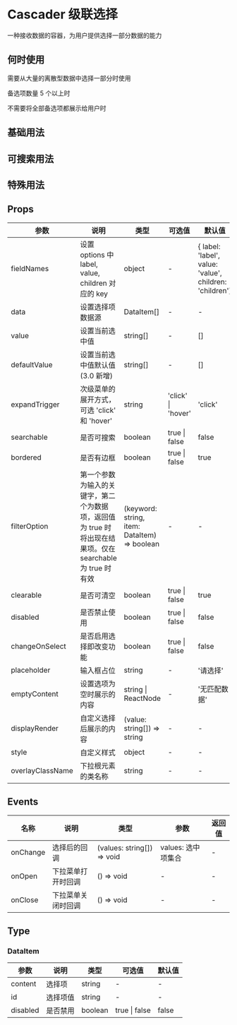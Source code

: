 # Cascader 级联选择

一种接收数据的容器，为用户提供选择一部分数据的能力

## 何时使用

需要从大量的离散型数据中选择一部分时使用

备选项数量 5 个以上时

不需要将全部备选项都展示给用户时

## 基础用法


<DemoBasic />

## 可搜索用法


<DemoSearch />

## 特殊用法


<DemoAdvanced />

## Props

| 参数             | 说明                                                                                                     | 类型                                         | 可选值             | 默认值                                                  |
| ---------------- | -------------------------------------------------------------------------------------------------------- | -------------------------------------------- | ------------------ | ------------------------------------------------------- |
| fieldNames       | 设置 options 中 label, value, children 对应的 key                                                        | object                                       | -                  | { label: 'label', value: 'value', children: 'children'} |
| data             | 设置选择项数据源                                                                                         | DataItem[]                                   | -                  | -                                                       |
| value            | 设置当前选中值                                                                                           | string[]                                     | -                  | []                                                      |
| defaultValue     | 设置当前选中值默认值 (3.0 新增)                                                                          | string[]                                     | -                  | []                                                      |
| expandTrigger    | 次级菜单的展开方式，可选 'click' 和 'hover'                                                              | string                                       | 'click' \| 'hover' | 'click'                                                 |
| searchable       | 是否可搜索                                                                                               | boolean                                      | true \| false      | false                                                   |
| bordered         | 是否有边框                                                                                               | boolean                                                              | true \| false                                                |             true                                                          |
| filterOption     | 第一个参数为输入的关键字，第二个为数据项，返回值为 true 时将出现在结果项。仅在 searchable 为 true 时有效 | (keyword: string, item: DataItem) => boolean | -                  | -                                                       |
| clearable        | 是否可清空                                                                                               | boolean                                      | true \| false      | true                                                    |
| disabled         | 是否禁止使用                                                                                             | boolean                                      | true \| false      | false                                                   |
| changeOnSelect   | 是否启用选择即改变功能                                                                                   | boolean                                      | true \| false      | false                                                   |
| placeholder      | 输入框占位                                                                                               | string                                       | -                  | '请选择'                                                |
| emptyContent     | 设置选项为空时展示的内容                                                                                 | string \| ReactNode                          | -                  | '无匹配数据'                                            |
| displayRender    | 自定义选择后展示的内容                                                                                   | (value: string[]) => string                  | -                  | -                                                       |
| style            | 自定义样式                                                                                               | object                                       | -                  | -                                                       |
| overlayClassName | 下拉根元素的类名称                                                                                       | string                                       | -                  | -                                                       |

## Events

| 名称     | 说明         | 类型                       | 参数               | 返回值 |
| -------- | ------------ | -------------------------- | ------------------ | ------ |
| onChange | 选择后的回调 | (values: string[]) => void | values: 选中项集合 | -      |
| onOpen | 下拉菜单打开时回调 | () => void | - | -      |
| onClose | 下拉菜单关闭时回调 | () => void | - | -      |

## Type

### DataItem

| 参数     | 说明     | 类型    | 可选值        | 默认值 |
| -------- | -------- | ------- | ------------- | ------ |
| content  | 选择项   | string  | -             | -      |
| id       | 选择项值 | string  | -             | -      |
| disabled | 是否禁用 | boolean | true \| false | false  |
